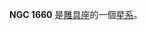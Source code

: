 {{NGCInfoBox|NGCID=NGC 1660|發現者=約翰·弗里德里希·威廉·赫歇爾|發現日期=1837年12月1日|其他編號=ESO 304-18,MCG -7-10-21 AM 0442-413|曆元=J2000.0|赤經=4時44分11.1秒
|赤緯=-41°29'52"|星座=雕具座|星體=星系|星等=14|表面亮度=13.1|藍等=14.9}}

'''NGC 1660''' 是[[雕具座|雕具座]]的一個[[星系|星系]]。

{{NGCReference|1660}}
{{Catalogs|NGC=1660}}